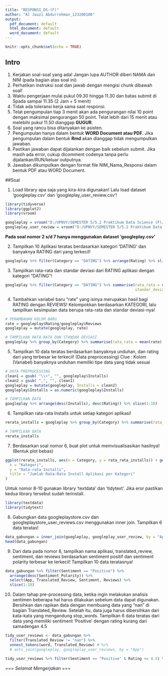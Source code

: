 ```yaml
---
title: "RESPONSI_DS-(F)"
author: "Al Jauzi Abdurrohman_123200106"
output:
  pdf_document: default
  html_document: default
  word_document: default
---
```


```r
knitr::opts_chunk$set(echo = TRUE)
```

## Intro

1. Kerjakan soal-soal yang ada! Jangan lupa AUTHOR diberi NAMA dan NIM (pada bagian atas soal ini)
2. Perhatikan instruksi soal dan jawab dengan mengisi chunk dibawah soal!
3. Waktu pengerjaan mulai pukul 09.30 hingga 11.30 dan batas submit di Spada sampai 11.35 (2 Jam + 5 menit)
4. Tidak ada toleransi kerja sama saat responsi. 
5. Telat pengumpulan tiap 3 menit akan ada pengurangan nilai 10 point dengan maksimal pengurangan 50 point. Telat lebih dari 15 menit atau melebihi pukul 11.50 dianggap **GUGUR**.
6. Soal yang rancu bisa ditanyakan ke asisten. 
7. Pengumpulan hanya dalam bentuk **WORD Document atau PDF**. Jika pengumpulan dalam bentuk **Rmd** akan dianggap tidak mengumpulkan jawaban.
8. Pastikan jawaban dapat dijalankan dengan baik sebelum submit. Jika masih ada error, cukup dicomment codenya tanpa perlu dijalankan/RUN/keluar outputnya.
9. Jawaban dikumpulkan dengan format file NIM_Nama_Responsi dalam bentuk PDF atau WORD Document. 

##Soal

1. Load library apa saja yang kira-kira digunakan! Lalu load dataset 'googleplay.csv' dan 'googleplay_user_review.csv'!
```r
library(tidyverse)
library(ggplot2)
library(vroom)

googleplay = vroom("D:/UPNVY/SEMESTER 5/5.2 Praktikum Data Science (F)/Responsi/googleplaystore.csv")
googleplay_user_review = vroom("D:/UPNVY/SEMESTER 5/5.2 Praktikum Data Science (F)/Responsi/googleplaystore_user_reviews.csv")
```

**Pada soal nomor 2 s/d 7 hanya menggunakan dataset 'googleplay.csv'**

2. Tampilkan 10 Aplikasi teratas berdasarkan kategori 'DATING' dan banyaknya RATING dari yang terkecil! 
```r
googleplay %>% filter(Category == "DATING") %>% arrange(Rating) %>% slice(1:10)
```

3. Tampilkan rata-rata dan standar deviasi dari RATING aplikasi dengan kategori "DATING"!
```r
googleplay %>% filter(Category == "DATING") %>% summarise(rata_rata = mean(Rating),
                                                          standar_deviasi = sd(Rating))
```

4. Tambahkan variabel baru "rate" yang isinya merupakan hasil bagi RATING dengan REVIEWS! Kelompokkan berdasarkan KATEGORI, lalu tampilkan kesimpulan data berupa rata-rata dan standar deviasi-nya!
```r
# PENAMBAHAN KOLOM BARU
rate = googleplay$Rating/googleplay$Reviews
googleplay = mutate(googleplay, rate)

# TAMPILKAN RATA-RATA DAN STANDAR DEVIASI
googleplay %>% group_by(Category) %>% summarise(rata_rata = mean(rate), standar_deviasi = sd(rate))
```

5. Tampilkan 10 data teratas berdasarkan banyaknya unduhan, dan rating dari yang terbesar ke terkecil! (Data preprocessing)
Clue : Kolom (Variabel) banyaknya unduhan memiliki tipe data yang tidak sesuai
```r
# DATA PREPROCESSING
clean1 = gsub( "\\+", "", googleplay$Installs)
clean2 = gsub( ",", "", clean1)
googleplay = mutate(googleplay, Installs = clean2)
googleplay$Installs = as.numeric(googleplay$Installs)

# TAMPILKAN DATA
googleplay %>% arrange(desc(Installs), desc(Rating)) %>% slice(1:10)
```

6. Tampilkan rata-rata Installs untuk setiap kategori aplikasi!
```r
rerata_installs = googleplay %>% group_by(Category) %>% summarise(rata_rata_installs = mean(Installs))

# TAMPILKAN DATA
rerata_installs
```

7. Berdasarkan soal nomor 6, buat plot untuk memvisualisasikan hasilnya! (Bentuk plot bebas)
```r
ggplot(rerata_installs, aes(x = Category, y = rata_rata_installs)) + geom_point() + labs(
  x = "Kategori",
  y = "Rata-rata Installs",
  title = "Jumlah Rata-Rata Install Aplikasi per Kategori"
)
```

Untuk nomor 8-10 gunakan library 'textdata' dan 'tidytext'. Jika eror pastikan kedua library tersebut sudah terinstall.
```r
library(textdata)
library(tidytext)
```

8. Gabungkan data googleplaystore.csv dan googleplaystore_user_reviews.csv menggunakan inner join. Tampilkan 6 data teratas!
```r
data_gabungan = inner_join(googleplay, googleplay_user_review, by = "App")
head(data_gabungan)
```

9. Dari data pada nomor 8, tampilkan nama aplikasi, translated_review, sentiment, dan reviews berdasarkan sentiment positif dan sentiment polarity terbesar ke terkecil! Tampilkan 10 data teratasnya!
```r
data_gabungan %>% filter(Sentiment == "Positive") %>%
  arrange(desc(Sentiment_Polarity)) %>%
  select(App, Translated_Review, Sentiment, Reviews) %>%
  slice(1:10)
```

10. Dalam tahap pre-processing data, ketika ingin melakukan analisis sentimen beberapa hal harus dilakukan sebelum data dapat digunakan. Bersihkan dan rapikan data dengan membuang data yang "nan" di bagian Translated_Review. Setelah itu, data juga harus dibersihkan dari kata-kata yang mengandung stop_words. Tampilkan 6 data teratas dari data yang memiliki sentiment 'Positive' dengan rating kurang dari samadengan 4.5
```r
tidy_user_reviews <- data_gabungan %>%
  filter(Translated_Review != "nan") %>%
  unnest_tokens(word, Translated_Review) # %>%
  # anti_join(googleplay, googleplay_user_reviews, by = "App")

tidy_user_reviews %>% filter(Sentiment == "Positive" & Rating <= 4.5) %>% head()
```

*=== Selamat Mengerjakan ===*